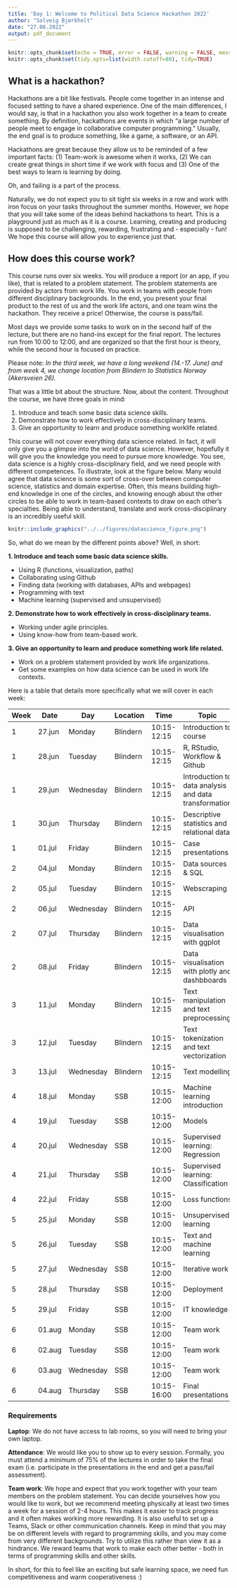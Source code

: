 ```yaml
---
title: 'Day 1: Welcome to Political Data Science Hackathon 2022'
author: "Solveig Bjørkholt"
date: "27.06.2022"
output: pdf_document
---
```


```r
knitr::opts_chunk$set(echo = TRUE, error = FALSE, warning = FALSE, message=FALSE)
knitr::opts_chunk$set(tidy.opts=list(width.cutoff=80), tidy=TRUE)
```

## What is a hackathon?

Hackathons are a bit like festivals. People come together in an intense and focused setting to have a shared experience. One of the main differences, I would say, is that in a hackathon you also work together in a team to create something. By definition, hackathons are events in which "a large number of people meet to engage in collaborative computer programming." Usually, the end goal is to produce something, like a game, a software, or an API.

Hackathons are great because they allow us to be reminded of a few important facts: (1) Team-work is awesome when it works, (2) We can create great things in short time if we work with focus and (3) One of the best ways to learn is learning by doing.

Oh, and failing is a part of the process.

Naturally, we do not expect you to sit tight six weeks in a row and work with iron focus on your tasks throughout the summer months. However, we hope that you will take some of the ideas behind hackathons to heart. This is a playground just as much as it is a course. Learning, creating and producing is supposed to be challenging, rewarding, frustrating and - especially - fun! We hope this course will allow you to experience just that.


## How does this course work?

This course runs over six weeks. You will produce a report (or an app, if you like), that is related to a problem statement. The problem statements are provided by actors from work life. You work in teams with people from different disciplinary backgrounds. In the end, you present your final product to the rest of us and the work life actors, and one team wins the hackathon. They receive a price! Otherwise, the course is pass/fail. 

Most days we provide some tasks to work on in the second half of the lecture, but there are no hand-ins except for the final report. The lectures run from 10:00 to 12:00, and are organized so that the first hour is theory, while the second hour is focused on practice. 

Please note: *In the third week, we have a long weekend (14.-17. June) and from week 4, we change location from Blindern to Statistics Norway (Akersveien 26).*

That was a little bit about the structure. Now, about the content. Throughout the course, we have three goals in mind:

1.  Introduce and teach some basic data science skills.
2.  Demonstrate how to work effectively in cross-disciplinary teams.
3.  Give an opportunity to learn and produce something worklife related.

This course will not cover everything data science related. In fact, it will only give you a glimpse into the world of data science. However, hopefully it will give you the knowledge you need to pursue more knowledge. You see, data science is a highly cross-disciplinary field, and we need people with different competences. To illustrate, look at the figure below. Many would agree that data science is some sort of cross-over between computer science, statistics and domain expertise. Often, this means building high-end knowledge in one of the circles, and knowing enough about the other circles to be able to work in team-based contexts to draw on each other's specialties. Being able to understand, translate and work cross-disciplinary is an incredibly useful skill.


```r
knitr::include_graphics("../../figures/datascience_figure.png")
```

So, what do we mean by the different points above? Well, in short:

**1. Introduce and teach some basic data science skills.**

-   Using R (functions, visualization, paths)
-   Collaborating using Github
-   Finding data (working with databases, APIs and webpages)
-   Programming with text
-   Machine learning (supervised and unsupervised)

**2. Demonstrate how to work effectively in cross-disciplinary teams.**

-   Working under agile principles.
-   Using know-how from team-based work.

**3. Give an opportunity to learn and produce something work life related.**

-   Work on a problem statement provided by work life organizations.
-   Get some examples on how data science can be used in work life contexts.


Here is a table that details more specifically what we will cover in each week:


| Week | Date   | Day       | Location | Time        | Topic                                                   |
|------|--------|-----------|----------|-------------|---------------------------------------------------------|
| 1    | 27.jun | Monday    | Blindern | 10:15-12:15 | Introduction to course                                  |
| 1    | 28.jun | Tuesday   | Blindern | 10:15-12:15 | R, RStudio, Workflow & Github                           |
| 1    | 29.jun | Wednesday | Blindern | 10:15-12:15 | Introduction to data analysis and   data transformation |
| 1    | 30.jun | Thursday  | Blindern | 10:15-12:15 | Descriptive statistics and relational data              |
| 1    | 01.jul | Friday    | Blindern | 10:15-12:15 | Case presentations                                      |
| 2    | 04.jul | Monday    | Blindern | 10:15-12:15 | Data sources & SQL                                      |
| 2    | 05.jul | Tuesday   | Blindern | 10:15-12:15 | Webscraping                                             |
| 2    | 06.jul | Wednesday | Blindern | 10:15-12:15 | API                                                     |
| 2    | 07.jul | Thursday  | Blindern | 10:15-12:15 | Data visualisation with ggplot                          |
| 2    | 08.jul | Friday    | Blindern | 10:15-12:15 | Data visualisation with plotly and dashbboards          |
| 3    | 11.jul | Monday    | Blindern | 10:15-12:15 | Text manipulation and text preprocessing                |
| 3    | 12.jul | Tuesday   | Blindern | 10:15-12:15 | Text tokenization and text vectorization                |
| 3    | 13.jul | Wednesday | Blindern | 10:15-12:15 | Text modelling                                          |
| 4    | 18.jul | Monday    | SSB      | 10:15-12:00 | Machine learning introduction                           |
| 4    | 19.jul | Tuesday   | SSB      | 10:15-12:00 | Models                                                  |
| 4    | 20.jul | Wednesday | SSB      | 10:15-12:00 | Supervised learning: Regression                         |
| 4    | 21.jul | Thursday  | SSB      | 10:15-12:00 | Supervised learning:   Classification                   |
| 4    | 22.jul | Friday    | SSB      | 10:15-12:00 | Loss functions                                          |
| 5    | 25.jul | Monday    | SSB      | 10:15-12:00 | Unsupervised learning                                   |
| 5    | 26.jul | Tuesday   | SSB      | 10:15-12:00 | Text and machine learning                               |
| 5    | 27.jul | Wednesday | SSB      | 10:15-12:00 | Iterative work                                          |
| 5    | 28.jul | Thursday  | SSB      | 10:15-12:00 | Deployment                                              |
| 5    | 29.jul | Friday    | SSB      | 10:15-12:00 | IT knowledge                                            |
| 6    | 01.aug | Monday    | SSB      | 10:15-12:00 | Team work                                               |
| 6    | 02.aug | Tuesday   | SSB      | 10:15-12:00 | Team work                                               |
| 6    | 03.aug | Wednesday | SSB      | 10:15-12:00 | Team work                                               |
| 6    | 04.aug | Thursday  | SSB      | 10:15-16:00 | Final presentations                                     |



### Requirements

**Laptop**: We do not have access to lab rooms, so you will need to bring your own laptop.

**Attendance**: We would like you to show up to every session. Formally, you must attend a minimum of 75% of the lectures in order to take the final exam (i.e. participate in the presentations in the end and get a pass/fail assessment). 

**Team work**: We hope and expect that you work together with your team members on the problem statement. You can decide yourselves how you would like to work, but we recommend meeting physically at least two times a week for a session of 2-4 hours. This makes it easier to track progress and it often makes working more rewarding. It is also useful to set up a Teams, Slack or other communication channels. Keep in mind that you may be on different levels with regard to programming skills, and you may come from very different backgrounds. Try to utilize this rather than view it as a hindrance. We reward teams that work to make each other better - both in terms of programming skills and other skills.

In short, for this to feel like an exciting but safe learning space, we need fun competitiveness and warm cooperativeness :)
